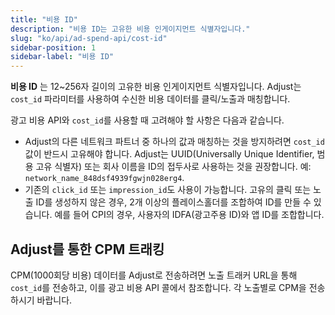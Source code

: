 ```yaml
---
title: "비용 ID"
description: "비용 ID는 고유한 비용 인게이지먼트 식별자입니다."
slug: "ko/api/ad-spend-api/cost-id"
sidebar-position: 1
sidebar-label: "비용 ID"
---
```


**비용 ID** 는 12~256자 길이의 고유한 비용 인게이지먼트 식별자입니다. Adjust는 `cost_id` 파라미터를 사용하여 수신한 비용 데이터를 클릭/노출과 매칭합니다.

광고 비용 API와 `cost_id`를 사용할 때 고려해야 할 사항은 다음과 같습니다.

-  Adjust의 다른 네트워크 파트너 중 하나의 값과 매칭하는 것을 방지하려면 `cost_id` 값이 반드시 고유해야 합니다. Adjust는 UUID\(Universally Unique Identifier, 범용 고유 식별자\) 또는 회사 이름을 ID의 접두사로 사용하는 것을 권장합니다. 예: `network_name_848dsf4939fgwjn028erg4`.
-  기존의 `click_id` 또는 `impression_id`도 사용이 가능합니다. 고유의 클릭 또는 노출 ID를 생성하지 않은 경우, 2개 이상의 플레이스홀더를 조합하여 ID를 만들 수 있습니다. 예를 들어 CPI의 경우, 사용자의 IDFA\(광고주용 ID\)와 앱 ID를 조합합니다.

## Adjust를 통한 CPM 트래킹

CPM\(1000회당 비용\) 데이터를 Adjust로 전송하려면 노출 트래커 URL을 통해 `cost_id`를 전송하고, 이를 광고 비용 API 콜에서 참조합니다. 각 노출별로 CPM을 전송하시기 바랍니다.
